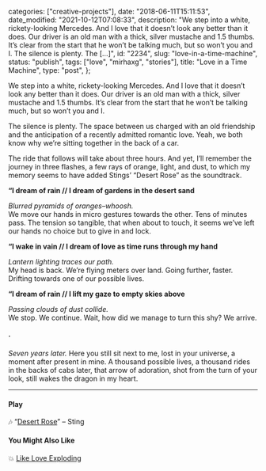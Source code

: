 
  categories: ["creative-projects"],
  date: "2018-06-11T15:11:53",
  date_modified: "2021-10-12T07:08:33",
  description:
    "We step into a white, rickety-looking Mercedes. And I love that it doesn’t look any better than it does. Our driver is an old man with a thick, silver mustache and 1.5 thumbs. It’s clear from the start that he won’t be talking much, but so won’t you and I. The silence is plenty. The […]",
  id: "2234",
  slug: "love-in-a-time-machine",
  status: "publish",
  tags: ["love", "mirhaxg", "stories"],
  title: "Love in a Time Machine",
  type: "post",
};


We step into a white, rickety-looking Mercedes. And I love that it doesn’t look any better than it does. Our driver is an old man with a thick, silver mustache and 1.5 thumbs. It’s clear from the start that he won’t be talking much, but so won’t you and I.

The silence is plenty. The space between us charged with an old friendship and the anticipation of a recently admitted romantic love. Yeah, we both know why we’re sitting together in the back of a car.

The ride that follows will take about three hours. And yet, I’ll remember the journey in three flashes, a few rays of orange, light, and dust, to which my memory seems to have added Stings’ “Desert Rose” as the soundtrack.

**“I dream of rain // I dream of gardens in the desert sand**

_Blurred pyramids of oranges–whoosh._\
We move our hands in micro gestures towards the other. Tens of minutes pass. The tension so tangible, that when about to touch, it seems we’ve left our hands no choice but to give in and lock.

**“I wake in vain // I dream of love as time runs through my hand**

_Lantern lighting traces our path._\
My head is back. We’re flying meters over land. Going further, faster. Drifting towards one of our possible lives.

**“I dream of rain // I lift my gaze to empty skies above**

_Passing clouds of dust collide._\
We stop. We continue. Wait, how did we manage to turn this shy? We arrive.

#### ·

_Seven years later._ Here you still sit next to me, lost in your universe, a moment after present in mine. A thousand possible lives, a thousand rides in the backs of cabs later, that arrow of adoration, shot from the turn of your look, still wakes the dragon in my heart.

---

#### Play

🎶 “[Desert Rose](https://open.spotify.com/track/3zYufmyv6HOuiHn1eMR6Ja?si=stndZeWmT0O_mjwm-4JGFw)” – Sting

#### You Might Also Like

💥 [Like Love Exploding](/posts/like-love-exploding/)
